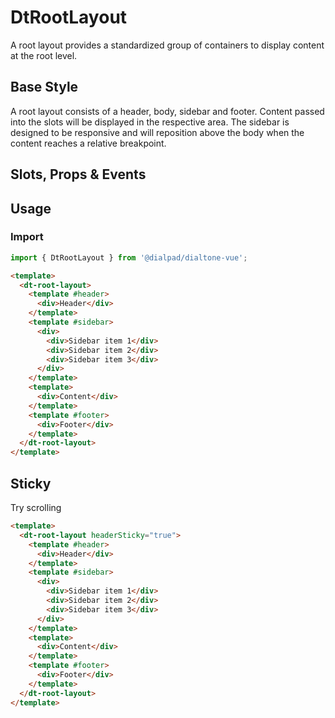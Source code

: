 
# DtRootLayout

<Subtitle>
  A root layout provides a standardized group of containers to display content at the root level.
</Subtitle>

## Base Style

A root layout consists of a header, body, sidebar and footer. Content passed into the slots will be displayed in
the respective area. The sidebar is designed to be responsive and will reposition above the body when the content
reaches a relative breakpoint.

<Canvas>
  <Story id="components-root-layout--default" />
</Canvas>

## Slots, Props & Events

<ArgsTable story={PRIMARY_STORY} />

## Usage

### Import

```jsx
import { DtRootLayout } from '@dialpad/dialtone-vue';
```

```html
<template>
  <dt-root-layout>
    <template #header>
      <div>Header</div>
    </template>
    <template #sidebar>
      <div>
        <div>Sidebar item 1</div>
        <div>Sidebar item 2</div>
        <div>Sidebar item 3</div>
      </div>
    </template>
    <template>
      <div>Content</div>
    </template>
    <template #footer>
      <div>Footer</div>
    </template>
  </dt-root-layout>
</template>
```

## Sticky

Try scrolling
<Canvas>
  <Story id="components-root-layout--sticky" />
</Canvas>

```html
<template>
  <dt-root-layout headerSticky="true">
    <template #header>
      <div>Header</div>
    </template>
    <template #sidebar>
      <div>
        <div>Sidebar item 1</div>
        <div>Sidebar item 2</div>
        <div>Sidebar item 3</div>
      </div>
    </template>
    <template>
      <div>Content</div>
    </template>
    <template #footer>
      <div>Footer</div>
    </template>
  </dt-root-layout>
</template>
```
